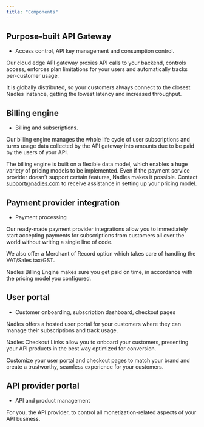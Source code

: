 ```yaml
---
title: "Components"
---
```


## Purpose-built API Gateway

* Access control, API key management and consumption control.

Our cloud edge API gateway proxies API calls to your backend, controls access, enforces plan limitations for your users and automatically tracks per-customer usage.

It is globally distributed, so your customers always connect to the closest Nadles instance, getting the lowest latency and increased throughput.

## Billing engine

* Billing and subscriptions.

Our billing engine manages the whole life cycle of user subscriptions and turns usage data collected by the API gateway into amounts due to be paid by the users of your API.

The billing engine is built on a flexible data model, which enables a huge variety of pricing models to be implemented. Even if the payment service provider doesn't support certain features, Nadles makes it possible. Contact [support@nadles.com](mailto:support@nadles.com) to receive assistance in setting up your pricing model.

## Payment provider integration

* Payment processing

Our ready-made payment provider integrations allow you to immediately start accepting payments for subscriptions from customers all over the world without writing a single line of code.

We also offer a Merchant of Record option which takes care of handling the VAT/Sales tax/GST.

Nadles Billing Engine makes sure you get paid on time, in accordance with the pricing model you configured.

## User portal

* Customer onboarding, subscription dashboard, checkout pages

Nadles offers a hosted user portal for your customers where they can manage their subscriptions and track usage.

Nadles Checkout Links allow you to onboard your customers, presenting your API products in the best way optimized for conversion.

Customize your user portal and checkout pages to match your brand and create a trustworthy, seamless experience for your customers.

## API provider portal

* API and product management

For you, the API provider, to control all monetization-related aspects of your API business.